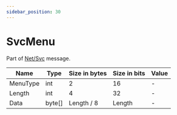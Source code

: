 ```yaml
---
sidebar_position: 30
---
```


# SvcMenu

Part of [Net/Svc](../netsvc) message.

<!-- @dem-gen-begin:SvcMenu -->
| Name | Type | Size in bytes | Size in bits | Value |
| --- | --- | --- | --- | --- |
| MenuType | int | 2 | 16 | - |
| Length | int | 4 | 32 | - |
| Data | byte[] | Length / 8 | Length | - |

<!-- @dem-gen-end:SvcMenu -->
